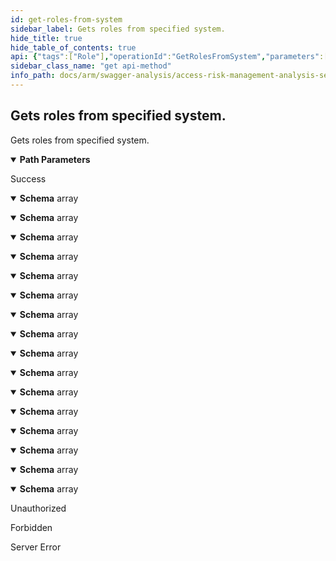 ```yaml
---
id: get-roles-from-system
sidebar_label: Gets roles from specified system.
hide_title: true
hide_table_of_contents: true
api: {"tags":["Role"],"operationId":"GetRolesFromSystem","parameters":[{"name":"systemId","in":"path","description":"Identifier of the system.","required":true,"schema":{"type":"integer","format":"int32"}}],"responses":{"200":{"description":"Success","content":{"application/json;odata.metadata=minimal;odata.streaming=true":{"schema":{"uniqueItems":false,"type":"array","items":{"description":"Represents an analysis role.","type":"object","properties":{"id":{"format":"int64","description":"Identifier of the role.","type":"integer"},"extractId":{"format":"int32","description":"Identifier of related extract.","type":"integer"},"name":{"description":"Name of the role.","type":"string"},"isSuperAdmin":{"description":"Determines if role is for super admin.","type":"boolean"}}}}},"application/json;odata.metadata=minimal;odata.streaming=false":{"schema":{"uniqueItems":false,"type":"array","items":{"description":"Represents an analysis role.","type":"object","properties":{"id":{"format":"int64","description":"Identifier of the role.","type":"integer"},"extractId":{"format":"int32","description":"Identifier of related extract.","type":"integer"},"name":{"description":"Name of the role.","type":"string"},"isSuperAdmin":{"description":"Determines if role is for super admin.","type":"boolean"}}}}},"application/json;odata.metadata=minimal":{"schema":{"uniqueItems":false,"type":"array","items":{"description":"Represents an analysis role.","type":"object","properties":{"id":{"format":"int64","description":"Identifier of the role.","type":"integer"},"extractId":{"format":"int32","description":"Identifier of related extract.","type":"integer"},"name":{"description":"Name of the role.","type":"string"},"isSuperAdmin":{"description":"Determines if role is for super admin.","type":"boolean"}}}}},"application/json;odata.metadata=full;odata.streaming=true":{"schema":{"uniqueItems":false,"type":"array","items":{"description":"Represents an analysis role.","type":"object","properties":{"id":{"format":"int64","description":"Identifier of the role.","type":"integer"},"extractId":{"format":"int32","description":"Identifier of related extract.","type":"integer"},"name":{"description":"Name of the role.","type":"string"},"isSuperAdmin":{"description":"Determines if role is for super admin.","type":"boolean"}}}}},"application/json;odata.metadata=full;odata.streaming=false":{"schema":{"uniqueItems":false,"type":"array","items":{"description":"Represents an analysis role.","type":"object","properties":{"id":{"format":"int64","description":"Identifier of the role.","type":"integer"},"extractId":{"format":"int32","description":"Identifier of related extract.","type":"integer"},"name":{"description":"Name of the role.","type":"string"},"isSuperAdmin":{"description":"Determines if role is for super admin.","type":"boolean"}}}}},"application/json;odata.metadata=full":{"schema":{"uniqueItems":false,"type":"array","items":{"description":"Represents an analysis role.","type":"object","properties":{"id":{"format":"int64","description":"Identifier of the role.","type":"integer"},"extractId":{"format":"int32","description":"Identifier of related extract.","type":"integer"},"name":{"description":"Name of the role.","type":"string"},"isSuperAdmin":{"description":"Determines if role is for super admin.","type":"boolean"}}}}},"application/json;odata.metadata=none;odata.streaming=true":{"schema":{"uniqueItems":false,"type":"array","items":{"description":"Represents an analysis role.","type":"object","properties":{"id":{"format":"int64","description":"Identifier of the role.","type":"integer"},"extractId":{"format":"int32","description":"Identifier of related extract.","type":"integer"},"name":{"description":"Name of the role.","type":"string"},"isSuperAdmin":{"description":"Determines if role is for super admin.","type":"boolean"}}}}},"application/json;odata.metadata=none;odata.streaming=false":{"schema":{"uniqueItems":false,"type":"array","items":{"description":"Represents an analysis role.","type":"object","properties":{"id":{"format":"int64","description":"Identifier of the role.","type":"integer"},"extractId":{"format":"int32","description":"Identifier of related extract.","type":"integer"},"name":{"description":"Name of the role.","type":"string"},"isSuperAdmin":{"description":"Determines if role is for super admin.","type":"boolean"}}}}},"application/json;odata.metadata=none":{"schema":{"uniqueItems":false,"type":"array","items":{"description":"Represents an analysis role.","type":"object","properties":{"id":{"format":"int64","description":"Identifier of the role.","type":"integer"},"extractId":{"format":"int32","description":"Identifier of related extract.","type":"integer"},"name":{"description":"Name of the role.","type":"string"},"isSuperAdmin":{"description":"Determines if role is for super admin.","type":"boolean"}}}}},"application/json;odata.streaming=true":{"schema":{"uniqueItems":false,"type":"array","items":{"description":"Represents an analysis role.","type":"object","properties":{"id":{"format":"int64","description":"Identifier of the role.","type":"integer"},"extractId":{"format":"int32","description":"Identifier of related extract.","type":"integer"},"name":{"description":"Name of the role.","type":"string"},"isSuperAdmin":{"description":"Determines if role is for super admin.","type":"boolean"}}}}},"application/json;odata.streaming=false":{"schema":{"uniqueItems":false,"type":"array","items":{"description":"Represents an analysis role.","type":"object","properties":{"id":{"format":"int64","description":"Identifier of the role.","type":"integer"},"extractId":{"format":"int32","description":"Identifier of related extract.","type":"integer"},"name":{"description":"Name of the role.","type":"string"},"isSuperAdmin":{"description":"Determines if role is for super admin.","type":"boolean"}}}}},"application/json":{"schema":{"uniqueItems":false,"type":"array","items":{"description":"Represents an analysis role.","type":"object","properties":{"id":{"format":"int64","description":"Identifier of the role.","type":"integer"},"extractId":{"format":"int32","description":"Identifier of related extract.","type":"integer"},"name":{"description":"Name of the role.","type":"string"},"isSuperAdmin":{"description":"Determines if role is for super admin.","type":"boolean"}}}}},"application/xml":{"schema":{"uniqueItems":false,"type":"array","items":{"description":"Represents an analysis role.","type":"object","properties":{"id":{"format":"int64","description":"Identifier of the role.","type":"integer"},"extractId":{"format":"int32","description":"Identifier of related extract.","type":"integer"},"name":{"description":"Name of the role.","type":"string"},"isSuperAdmin":{"description":"Determines if role is for super admin.","type":"boolean"}}}}},"application/prs.odatatestxx-odata":{"schema":{"uniqueItems":false,"type":"array","items":{"description":"Represents an analysis role.","type":"object","properties":{"id":{"format":"int64","description":"Identifier of the role.","type":"integer"},"extractId":{"format":"int32","description":"Identifier of related extract.","type":"integer"},"name":{"description":"Name of the role.","type":"string"},"isSuperAdmin":{"description":"Determines if role is for super admin.","type":"boolean"}}}}},"text/plain":{"schema":{"uniqueItems":false,"type":"array","items":{"description":"Represents an analysis role.","type":"object","properties":{"id":{"format":"int64","description":"Identifier of the role.","type":"integer"},"extractId":{"format":"int32","description":"Identifier of related extract.","type":"integer"},"name":{"description":"Name of the role.","type":"string"},"isSuperAdmin":{"description":"Determines if role is for super admin.","type":"boolean"}}}}},"text/json":{"schema":{"uniqueItems":false,"type":"array","items":{"description":"Represents an analysis role.","type":"object","properties":{"id":{"format":"int64","description":"Identifier of the role.","type":"integer"},"extractId":{"format":"int32","description":"Identifier of related extract.","type":"integer"},"name":{"description":"Name of the role.","type":"string"},"isSuperAdmin":{"description":"Determines if role is for super admin.","type":"boolean"}}}}}}},"401":{"description":"Unauthorized"},"403":{"description":"Forbidden"},"500":{"description":"Server Error"}},"description":"Gets roles from specified system.","method":"get","path":"/api/role/system/{systemId}","info":{"version":"v1","title":"Access Risk Management Analysis Services"},"postman":{"name":"Gets roles from specified system.","description":{"type":"text/plain"},"url":{"path":["api","role","system",":systemId"],"host":["{{baseUrl}}"],"query":[],"variable":[{"disabled":false,"description":{"content":"(Required) Identifier of the system.","type":"text/plain"},"type":"any","value":"","key":"systemId"}]},"header":[{"key":"Accept","value":"application/json;odata.metadata=minimal;odata.streaming=true"}],"method":"GET"}}
sidebar_class_name: "get api-method"
info_path: docs/arm/swagger-analysis/access-risk-management-analysis-services
---
```



## Gets roles from specified system.



Gets roles from specified system.

<details style={{"marginBottom":"1rem"}} data-collapsed={false} open={true}><summary style={{}}><strong>Path Parameters</strong></summary><div><ul><ParamsItem className={"paramsItem"} param={{"name":"systemId","in":"path","description":"Identifier of the system.","required":true,"schema":{"type":"integer","format":"int32"}}}></ParamsItem></ul></div></details><div><ApiTabs><TabItem label={"200"} value={"200"}><div>

Success

</div><div><MimeTabs groupId={"mime-type"}><TabItem label={"application/json;odata.metadata=minimal;odata.streaming=true"} value={"application/json;odata.metadata=minimal;odata.streaming=true"}><SchemaTabs groupId={"schema-tabs"}><TabItem label={"Schema"} value={"Schema"}><details style={{}} data-collapsed={false} open={true}><summary style={{"textAlign":"left"}}><strong>Schema</strong><span style={{"opacity":"0.6"}}> array</span></summary><div style={{"textAlign":"left","marginLeft":"1rem"}}></div><ul style={{"marginLeft":"1rem"}}><SchemaItem collapsible={false} name={"id"} required={false} schemaDescription={"Identifier of the role."} schemaName={"int64"} qualifierMessage={undefined} defaultValue={undefined}></SchemaItem><SchemaItem collapsible={false} name={"extractId"} required={false} schemaDescription={"Identifier of related extract."} schemaName={"int32"} qualifierMessage={undefined} defaultValue={undefined}></SchemaItem><SchemaItem collapsible={false} name={"name"} required={false} schemaDescription={"Name of the role."} schemaName={"string"} qualifierMessage={undefined} defaultValue={undefined}></SchemaItem><SchemaItem collapsible={false} name={"isSuperAdmin"} required={false} schemaDescription={"Determines if role is for super admin."} schemaName={"boolean"} qualifierMessage={undefined} defaultValue={undefined}></SchemaItem></ul></details></TabItem></SchemaTabs></TabItem><TabItem label={"application/json;odata.metadata=minimal;odata.streaming=false"} value={"application/json;odata.metadata=minimal;odata.streaming=false"}><SchemaTabs groupId={"schema-tabs"}><TabItem label={"Schema"} value={"Schema"}><details style={{}} data-collapsed={false} open={true}><summary style={{"textAlign":"left"}}><strong>Schema</strong><span style={{"opacity":"0.6"}}> array</span></summary><div style={{"textAlign":"left","marginLeft":"1rem"}}></div><ul style={{"marginLeft":"1rem"}}><SchemaItem collapsible={false} name={"id"} required={false} schemaDescription={"Identifier of the role."} schemaName={"int64"} qualifierMessage={undefined} defaultValue={undefined}></SchemaItem><SchemaItem collapsible={false} name={"extractId"} required={false} schemaDescription={"Identifier of related extract."} schemaName={"int32"} qualifierMessage={undefined} defaultValue={undefined}></SchemaItem><SchemaItem collapsible={false} name={"name"} required={false} schemaDescription={"Name of the role."} schemaName={"string"} qualifierMessage={undefined} defaultValue={undefined}></SchemaItem><SchemaItem collapsible={false} name={"isSuperAdmin"} required={false} schemaDescription={"Determines if role is for super admin."} schemaName={"boolean"} qualifierMessage={undefined} defaultValue={undefined}></SchemaItem></ul></details></TabItem></SchemaTabs></TabItem><TabItem label={"application/json;odata.metadata=minimal"} value={"application/json;odata.metadata=minimal"}><SchemaTabs groupId={"schema-tabs"}><TabItem label={"Schema"} value={"Schema"}><details style={{}} data-collapsed={false} open={true}><summary style={{"textAlign":"left"}}><strong>Schema</strong><span style={{"opacity":"0.6"}}> array</span></summary><div style={{"textAlign":"left","marginLeft":"1rem"}}></div><ul style={{"marginLeft":"1rem"}}><SchemaItem collapsible={false} name={"id"} required={false} schemaDescription={"Identifier of the role."} schemaName={"int64"} qualifierMessage={undefined} defaultValue={undefined}></SchemaItem><SchemaItem collapsible={false} name={"extractId"} required={false} schemaDescription={"Identifier of related extract."} schemaName={"int32"} qualifierMessage={undefined} defaultValue={undefined}></SchemaItem><SchemaItem collapsible={false} name={"name"} required={false} schemaDescription={"Name of the role."} schemaName={"string"} qualifierMessage={undefined} defaultValue={undefined}></SchemaItem><SchemaItem collapsible={false} name={"isSuperAdmin"} required={false} schemaDescription={"Determines if role is for super admin."} schemaName={"boolean"} qualifierMessage={undefined} defaultValue={undefined}></SchemaItem></ul></details></TabItem></SchemaTabs></TabItem><TabItem label={"application/json;odata.metadata=full;odata.streaming=true"} value={"application/json;odata.metadata=full;odata.streaming=true"}><SchemaTabs groupId={"schema-tabs"}><TabItem label={"Schema"} value={"Schema"}><details style={{}} data-collapsed={false} open={true}><summary style={{"textAlign":"left"}}><strong>Schema</strong><span style={{"opacity":"0.6"}}> array</span></summary><div style={{"textAlign":"left","marginLeft":"1rem"}}></div><ul style={{"marginLeft":"1rem"}}><SchemaItem collapsible={false} name={"id"} required={false} schemaDescription={"Identifier of the role."} schemaName={"int64"} qualifierMessage={undefined} defaultValue={undefined}></SchemaItem><SchemaItem collapsible={false} name={"extractId"} required={false} schemaDescription={"Identifier of related extract."} schemaName={"int32"} qualifierMessage={undefined} defaultValue={undefined}></SchemaItem><SchemaItem collapsible={false} name={"name"} required={false} schemaDescription={"Name of the role."} schemaName={"string"} qualifierMessage={undefined} defaultValue={undefined}></SchemaItem><SchemaItem collapsible={false} name={"isSuperAdmin"} required={false} schemaDescription={"Determines if role is for super admin."} schemaName={"boolean"} qualifierMessage={undefined} defaultValue={undefined}></SchemaItem></ul></details></TabItem></SchemaTabs></TabItem><TabItem label={"application/json;odata.metadata=full;odata.streaming=false"} value={"application/json;odata.metadata=full;odata.streaming=false"}><SchemaTabs groupId={"schema-tabs"}><TabItem label={"Schema"} value={"Schema"}><details style={{}} data-collapsed={false} open={true}><summary style={{"textAlign":"left"}}><strong>Schema</strong><span style={{"opacity":"0.6"}}> array</span></summary><div style={{"textAlign":"left","marginLeft":"1rem"}}></div><ul style={{"marginLeft":"1rem"}}><SchemaItem collapsible={false} name={"id"} required={false} schemaDescription={"Identifier of the role."} schemaName={"int64"} qualifierMessage={undefined} defaultValue={undefined}></SchemaItem><SchemaItem collapsible={false} name={"extractId"} required={false} schemaDescription={"Identifier of related extract."} schemaName={"int32"} qualifierMessage={undefined} defaultValue={undefined}></SchemaItem><SchemaItem collapsible={false} name={"name"} required={false} schemaDescription={"Name of the role."} schemaName={"string"} qualifierMessage={undefined} defaultValue={undefined}></SchemaItem><SchemaItem collapsible={false} name={"isSuperAdmin"} required={false} schemaDescription={"Determines if role is for super admin."} schemaName={"boolean"} qualifierMessage={undefined} defaultValue={undefined}></SchemaItem></ul></details></TabItem></SchemaTabs></TabItem><TabItem label={"application/json;odata.metadata=full"} value={"application/json;odata.metadata=full"}><SchemaTabs groupId={"schema-tabs"}><TabItem label={"Schema"} value={"Schema"}><details style={{}} data-collapsed={false} open={true}><summary style={{"textAlign":"left"}}><strong>Schema</strong><span style={{"opacity":"0.6"}}> array</span></summary><div style={{"textAlign":"left","marginLeft":"1rem"}}></div><ul style={{"marginLeft":"1rem"}}><SchemaItem collapsible={false} name={"id"} required={false} schemaDescription={"Identifier of the role."} schemaName={"int64"} qualifierMessage={undefined} defaultValue={undefined}></SchemaItem><SchemaItem collapsible={false} name={"extractId"} required={false} schemaDescription={"Identifier of related extract."} schemaName={"int32"} qualifierMessage={undefined} defaultValue={undefined}></SchemaItem><SchemaItem collapsible={false} name={"name"} required={false} schemaDescription={"Name of the role."} schemaName={"string"} qualifierMessage={undefined} defaultValue={undefined}></SchemaItem><SchemaItem collapsible={false} name={"isSuperAdmin"} required={false} schemaDescription={"Determines if role is for super admin."} schemaName={"boolean"} qualifierMessage={undefined} defaultValue={undefined}></SchemaItem></ul></details></TabItem></SchemaTabs></TabItem><TabItem label={"application/json;odata.metadata=none;odata.streaming=true"} value={"application/json;odata.metadata=none;odata.streaming=true"}><SchemaTabs groupId={"schema-tabs"}><TabItem label={"Schema"} value={"Schema"}><details style={{}} data-collapsed={false} open={true}><summary style={{"textAlign":"left"}}><strong>Schema</strong><span style={{"opacity":"0.6"}}> array</span></summary><div style={{"textAlign":"left","marginLeft":"1rem"}}></div><ul style={{"marginLeft":"1rem"}}><SchemaItem collapsible={false} name={"id"} required={false} schemaDescription={"Identifier of the role."} schemaName={"int64"} qualifierMessage={undefined} defaultValue={undefined}></SchemaItem><SchemaItem collapsible={false} name={"extractId"} required={false} schemaDescription={"Identifier of related extract."} schemaName={"int32"} qualifierMessage={undefined} defaultValue={undefined}></SchemaItem><SchemaItem collapsible={false} name={"name"} required={false} schemaDescription={"Name of the role."} schemaName={"string"} qualifierMessage={undefined} defaultValue={undefined}></SchemaItem><SchemaItem collapsible={false} name={"isSuperAdmin"} required={false} schemaDescription={"Determines if role is for super admin."} schemaName={"boolean"} qualifierMessage={undefined} defaultValue={undefined}></SchemaItem></ul></details></TabItem></SchemaTabs></TabItem><TabItem label={"application/json;odata.metadata=none;odata.streaming=false"} value={"application/json;odata.metadata=none;odata.streaming=false"}><SchemaTabs groupId={"schema-tabs"}><TabItem label={"Schema"} value={"Schema"}><details style={{}} data-collapsed={false} open={true}><summary style={{"textAlign":"left"}}><strong>Schema</strong><span style={{"opacity":"0.6"}}> array</span></summary><div style={{"textAlign":"left","marginLeft":"1rem"}}></div><ul style={{"marginLeft":"1rem"}}><SchemaItem collapsible={false} name={"id"} required={false} schemaDescription={"Identifier of the role."} schemaName={"int64"} qualifierMessage={undefined} defaultValue={undefined}></SchemaItem><SchemaItem collapsible={false} name={"extractId"} required={false} schemaDescription={"Identifier of related extract."} schemaName={"int32"} qualifierMessage={undefined} defaultValue={undefined}></SchemaItem><SchemaItem collapsible={false} name={"name"} required={false} schemaDescription={"Name of the role."} schemaName={"string"} qualifierMessage={undefined} defaultValue={undefined}></SchemaItem><SchemaItem collapsible={false} name={"isSuperAdmin"} required={false} schemaDescription={"Determines if role is for super admin."} schemaName={"boolean"} qualifierMessage={undefined} defaultValue={undefined}></SchemaItem></ul></details></TabItem></SchemaTabs></TabItem><TabItem label={"application/json;odata.metadata=none"} value={"application/json;odata.metadata=none"}><SchemaTabs groupId={"schema-tabs"}><TabItem label={"Schema"} value={"Schema"}><details style={{}} data-collapsed={false} open={true}><summary style={{"textAlign":"left"}}><strong>Schema</strong><span style={{"opacity":"0.6"}}> array</span></summary><div style={{"textAlign":"left","marginLeft":"1rem"}}></div><ul style={{"marginLeft":"1rem"}}><SchemaItem collapsible={false} name={"id"} required={false} schemaDescription={"Identifier of the role."} schemaName={"int64"} qualifierMessage={undefined} defaultValue={undefined}></SchemaItem><SchemaItem collapsible={false} name={"extractId"} required={false} schemaDescription={"Identifier of related extract."} schemaName={"int32"} qualifierMessage={undefined} defaultValue={undefined}></SchemaItem><SchemaItem collapsible={false} name={"name"} required={false} schemaDescription={"Name of the role."} schemaName={"string"} qualifierMessage={undefined} defaultValue={undefined}></SchemaItem><SchemaItem collapsible={false} name={"isSuperAdmin"} required={false} schemaDescription={"Determines if role is for super admin."} schemaName={"boolean"} qualifierMessage={undefined} defaultValue={undefined}></SchemaItem></ul></details></TabItem></SchemaTabs></TabItem><TabItem label={"application/json;odata.streaming=true"} value={"application/json;odata.streaming=true"}><SchemaTabs groupId={"schema-tabs"}><TabItem label={"Schema"} value={"Schema"}><details style={{}} data-collapsed={false} open={true}><summary style={{"textAlign":"left"}}><strong>Schema</strong><span style={{"opacity":"0.6"}}> array</span></summary><div style={{"textAlign":"left","marginLeft":"1rem"}}></div><ul style={{"marginLeft":"1rem"}}><SchemaItem collapsible={false} name={"id"} required={false} schemaDescription={"Identifier of the role."} schemaName={"int64"} qualifierMessage={undefined} defaultValue={undefined}></SchemaItem><SchemaItem collapsible={false} name={"extractId"} required={false} schemaDescription={"Identifier of related extract."} schemaName={"int32"} qualifierMessage={undefined} defaultValue={undefined}></SchemaItem><SchemaItem collapsible={false} name={"name"} required={false} schemaDescription={"Name of the role."} schemaName={"string"} qualifierMessage={undefined} defaultValue={undefined}></SchemaItem><SchemaItem collapsible={false} name={"isSuperAdmin"} required={false} schemaDescription={"Determines if role is for super admin."} schemaName={"boolean"} qualifierMessage={undefined} defaultValue={undefined}></SchemaItem></ul></details></TabItem></SchemaTabs></TabItem><TabItem label={"application/json;odata.streaming=false"} value={"application/json;odata.streaming=false"}><SchemaTabs groupId={"schema-tabs"}><TabItem label={"Schema"} value={"Schema"}><details style={{}} data-collapsed={false} open={true}><summary style={{"textAlign":"left"}}><strong>Schema</strong><span style={{"opacity":"0.6"}}> array</span></summary><div style={{"textAlign":"left","marginLeft":"1rem"}}></div><ul style={{"marginLeft":"1rem"}}><SchemaItem collapsible={false} name={"id"} required={false} schemaDescription={"Identifier of the role."} schemaName={"int64"} qualifierMessage={undefined} defaultValue={undefined}></SchemaItem><SchemaItem collapsible={false} name={"extractId"} required={false} schemaDescription={"Identifier of related extract."} schemaName={"int32"} qualifierMessage={undefined} defaultValue={undefined}></SchemaItem><SchemaItem collapsible={false} name={"name"} required={false} schemaDescription={"Name of the role."} schemaName={"string"} qualifierMessage={undefined} defaultValue={undefined}></SchemaItem><SchemaItem collapsible={false} name={"isSuperAdmin"} required={false} schemaDescription={"Determines if role is for super admin."} schemaName={"boolean"} qualifierMessage={undefined} defaultValue={undefined}></SchemaItem></ul></details></TabItem></SchemaTabs></TabItem><TabItem label={"application/json"} value={"application/json"}><SchemaTabs groupId={"schema-tabs"}><TabItem label={"Schema"} value={"Schema"}><details style={{}} data-collapsed={false} open={true}><summary style={{"textAlign":"left"}}><strong>Schema</strong><span style={{"opacity":"0.6"}}> array</span></summary><div style={{"textAlign":"left","marginLeft":"1rem"}}></div><ul style={{"marginLeft":"1rem"}}><SchemaItem collapsible={false} name={"id"} required={false} schemaDescription={"Identifier of the role."} schemaName={"int64"} qualifierMessage={undefined} defaultValue={undefined}></SchemaItem><SchemaItem collapsible={false} name={"extractId"} required={false} schemaDescription={"Identifier of related extract."} schemaName={"int32"} qualifierMessage={undefined} defaultValue={undefined}></SchemaItem><SchemaItem collapsible={false} name={"name"} required={false} schemaDescription={"Name of the role."} schemaName={"string"} qualifierMessage={undefined} defaultValue={undefined}></SchemaItem><SchemaItem collapsible={false} name={"isSuperAdmin"} required={false} schemaDescription={"Determines if role is for super admin."} schemaName={"boolean"} qualifierMessage={undefined} defaultValue={undefined}></SchemaItem></ul></details></TabItem></SchemaTabs></TabItem><TabItem label={"application/xml"} value={"application/xml"}><SchemaTabs groupId={"schema-tabs"}><TabItem label={"Schema"} value={"Schema"}><details style={{}} data-collapsed={false} open={true}><summary style={{"textAlign":"left"}}><strong>Schema</strong><span style={{"opacity":"0.6"}}> array</span></summary><div style={{"textAlign":"left","marginLeft":"1rem"}}></div><ul style={{"marginLeft":"1rem"}}><SchemaItem collapsible={false} name={"id"} required={false} schemaDescription={"Identifier of the role."} schemaName={"int64"} qualifierMessage={undefined} defaultValue={undefined}></SchemaItem><SchemaItem collapsible={false} name={"extractId"} required={false} schemaDescription={"Identifier of related extract."} schemaName={"int32"} qualifierMessage={undefined} defaultValue={undefined}></SchemaItem><SchemaItem collapsible={false} name={"name"} required={false} schemaDescription={"Name of the role."} schemaName={"string"} qualifierMessage={undefined} defaultValue={undefined}></SchemaItem><SchemaItem collapsible={false} name={"isSuperAdmin"} required={false} schemaDescription={"Determines if role is for super admin."} schemaName={"boolean"} qualifierMessage={undefined} defaultValue={undefined}></SchemaItem></ul></details></TabItem></SchemaTabs></TabItem><TabItem label={"application/prs.odatatestxx-odata"} value={"application/prs.odatatestxx-odata"}><SchemaTabs groupId={"schema-tabs"}><TabItem label={"Schema"} value={"Schema"}><details style={{}} data-collapsed={false} open={true}><summary style={{"textAlign":"left"}}><strong>Schema</strong><span style={{"opacity":"0.6"}}> array</span></summary><div style={{"textAlign":"left","marginLeft":"1rem"}}></div><ul style={{"marginLeft":"1rem"}}><SchemaItem collapsible={false} name={"id"} required={false} schemaDescription={"Identifier of the role."} schemaName={"int64"} qualifierMessage={undefined} defaultValue={undefined}></SchemaItem><SchemaItem collapsible={false} name={"extractId"} required={false} schemaDescription={"Identifier of related extract."} schemaName={"int32"} qualifierMessage={undefined} defaultValue={undefined}></SchemaItem><SchemaItem collapsible={false} name={"name"} required={false} schemaDescription={"Name of the role."} schemaName={"string"} qualifierMessage={undefined} defaultValue={undefined}></SchemaItem><SchemaItem collapsible={false} name={"isSuperAdmin"} required={false} schemaDescription={"Determines if role is for super admin."} schemaName={"boolean"} qualifierMessage={undefined} defaultValue={undefined}></SchemaItem></ul></details></TabItem></SchemaTabs></TabItem><TabItem label={"text/plain"} value={"text/plain"}><SchemaTabs groupId={"schema-tabs"}><TabItem label={"Schema"} value={"Schema"}><details style={{}} data-collapsed={false} open={true}><summary style={{"textAlign":"left"}}><strong>Schema</strong><span style={{"opacity":"0.6"}}> array</span></summary><div style={{"textAlign":"left","marginLeft":"1rem"}}></div><ul style={{"marginLeft":"1rem"}}><SchemaItem collapsible={false} name={"id"} required={false} schemaDescription={"Identifier of the role."} schemaName={"int64"} qualifierMessage={undefined} defaultValue={undefined}></SchemaItem><SchemaItem collapsible={false} name={"extractId"} required={false} schemaDescription={"Identifier of related extract."} schemaName={"int32"} qualifierMessage={undefined} defaultValue={undefined}></SchemaItem><SchemaItem collapsible={false} name={"name"} required={false} schemaDescription={"Name of the role."} schemaName={"string"} qualifierMessage={undefined} defaultValue={undefined}></SchemaItem><SchemaItem collapsible={false} name={"isSuperAdmin"} required={false} schemaDescription={"Determines if role is for super admin."} schemaName={"boolean"} qualifierMessage={undefined} defaultValue={undefined}></SchemaItem></ul></details></TabItem></SchemaTabs></TabItem><TabItem label={"text/json"} value={"text/json"}><SchemaTabs groupId={"schema-tabs"}><TabItem label={"Schema"} value={"Schema"}><details style={{}} data-collapsed={false} open={true}><summary style={{"textAlign":"left"}}><strong>Schema</strong><span style={{"opacity":"0.6"}}> array</span></summary><div style={{"textAlign":"left","marginLeft":"1rem"}}></div><ul style={{"marginLeft":"1rem"}}><SchemaItem collapsible={false} name={"id"} required={false} schemaDescription={"Identifier of the role."} schemaName={"int64"} qualifierMessage={undefined} defaultValue={undefined}></SchemaItem><SchemaItem collapsible={false} name={"extractId"} required={false} schemaDescription={"Identifier of related extract."} schemaName={"int32"} qualifierMessage={undefined} defaultValue={undefined}></SchemaItem><SchemaItem collapsible={false} name={"name"} required={false} schemaDescription={"Name of the role."} schemaName={"string"} qualifierMessage={undefined} defaultValue={undefined}></SchemaItem><SchemaItem collapsible={false} name={"isSuperAdmin"} required={false} schemaDescription={"Determines if role is for super admin."} schemaName={"boolean"} qualifierMessage={undefined} defaultValue={undefined}></SchemaItem></ul></details></TabItem></SchemaTabs></TabItem></MimeTabs></div></TabItem><TabItem label={"401"} value={"401"}><div>

Unauthorized

</div><div></div></TabItem><TabItem label={"403"} value={"403"}><div>

Forbidden

</div><div></div></TabItem><TabItem label={"500"} value={"500"}><div>

Server Error

</div><div></div></TabItem></ApiTabs></div>
      